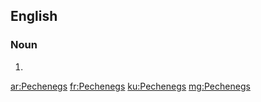 ==English==

===Noun===
{{head|en|plural}}

# {{plural of|Pecheneg|lang=en|nocat=1}}

[[ar:Pechenegs]]
[[fr:Pechenegs]]
[[ku:Pechenegs]]
[[mg:Pechenegs]]